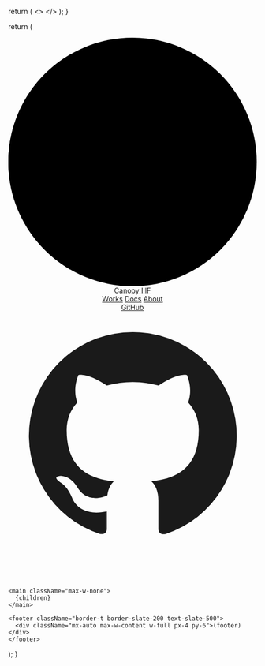 
  return (
    <>
      <Stylesheet />
      <link rel="preconnect" href="https://fonts.googleapis.com" />
      <link
        rel="preconnect"
        href="https://fonts.gstatic.com"
        crossOrigin="true"
      />
      <link
        href="https://fonts.googleapis.com/css2?family=Noto+Serif:ital,wght@0,300..600;1,300..600&&family=IBM+Plex+Sans&display=swap"
        rel="stylesheet"
      />
    </>
  );
}


return (

  <div>
    <header className="canopy-header">
      <a href="/" className="canopy-logo">
        <svg xmlns="http://www.w3.org/2000/svg" viewBox="0 0 500 500">
          <circle className="canopy-logo-backlight" cx="250" cy="250" r="250" />
          <path className="canopy-logo-overlay" d="M125,33.45C50.28,76.68,0,157.47,0,250s50.28,173.32,125,216.55c74.72-43.23,125-124.01,125-216.55S199.72,76.68,125,33.45Z" />
        </svg>
        <span>Canopy IIIF</span>
      </a>
      <SearchPanel label="Search" hotkey="mod+k" placeholder="Search…" />
      <nav className="canopy-navbar">
        <a href="/search?type=work">Works</a>
        <a href="/docs">Docs</a>
        <a href="/docs/about">About</a>
      </nav>
      <a
        href="https://github.com/canopy-iiif/template"
        target="_blank"
        rel="noreferrer noopener"
        className="inline-flex h-8 w-8 items-center justify-center rounded-full border border-slate-200 transition"
      >
        <span className="sr-only">GitHub</span>
        <svg
          aria-hidden="true"
          xmlns="http://www.w3.org/2000/svg"
          viewBox="0 0 24 24"
          className="h-5 w-5"
          fill="currentColor"
        >
          <path
            fillRule="evenodd"
            d="M12 2a10 10 0 0 0-3.16 19.49c.5.09.68-.22.68-.48v-1.7c-2.78.6-3.37-1.34-3.37-1.34-.46-1.15-1.12-1.46-1.12-1.46-.92-.64.07-.63.07-.63 1.01.07 1.53 1.04 1.53 1.04.9 1.54 2.36 1.1 2.94.84.09-.66.35-1.1.63-1.35-2.22-.25-4.56-1.11-4.56-4.94 0-1.09.39-1.98 1.03-2.68-.1-.25-.45-1.27.1-2.65 0 0 .84-.27 2.75 1.02a9.5 9.5 0 0 1 5 0c1.9-1.29 2.74-1.02 2.74-1.02.56 1.38.21 2.4.11 2.65.64.7 1.03 1.59 1.03 2.68 0 3.84-2.34 4.68-4.58 4.93.36.31.68.92.68 1.86v2.76c0 .26.18.57.69.48A10 10 0 0 0 12 2Z"
            clipRule="evenodd"
          />
        </svg>
      </a>
    </header>

    <main className="max-w-none">
      {children}
    </main>

    <footer className="border-t border-slate-200 text-slate-500">
      <div className="mx-auto max-w-content w-full px-4 py-6">(footer)</div>
    </footer>

  </div>

);
}
